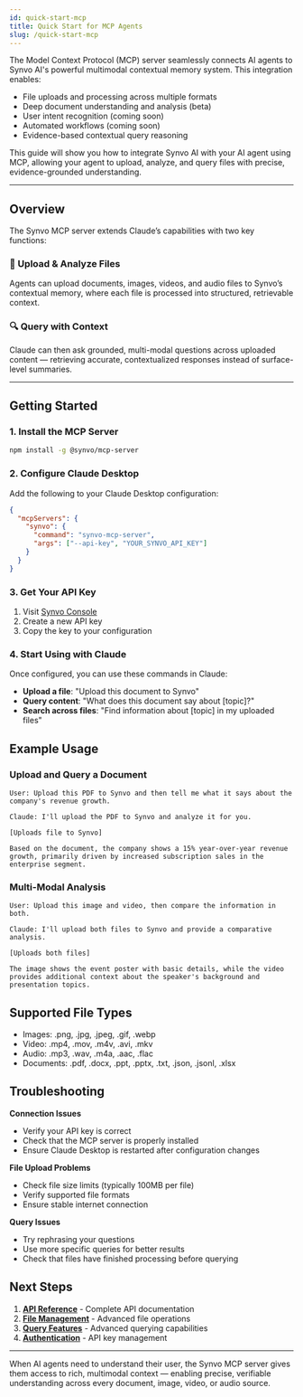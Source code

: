 ```yaml
---
id: quick-start-mcp
title: Quick Start for MCP Agents
slug: /quick-start-mcp
---
```


The Model Context Protocol (MCP) server seamlessly connects AI agents to Synvo AI's powerful multimodal contextual memory system. This integration enables:

- File uploads and processing across multiple formats
- Deep document understanding and analysis (beta)
- User intent recognition (coming soon)
- Automated workflows (coming soon) 
- Evidence-based contextual query reasoning

This guide will show you how to integrate Synvo AI with your AI agent using MCP, allowing your agent to upload, analyze, and query files with precise, evidence-grounded understanding.

---

## Overview

The Synvo MCP server extends Claude’s capabilities with two key functions:

### 🚀 Upload & Analyze Files

Agents can upload documents, images, videos, and audio files to Synvo’s contextual memory, where each file is processed into structured, retrievable context.

### 🔍 Query with Context

Claude can then ask grounded, multi-modal questions across uploaded content — retrieving accurate, contextualized responses instead of surface-level summaries.

---

## Getting Started

### 1. Install the MCP Server

```bash
npm install -g @synvo/mcp-server
```

### 2. Configure Claude Desktop

Add the following to your Claude Desktop configuration:

```json
{
  "mcpServers": {
    "synvo": {
      "command": "synvo-mcp-server",
      "args": ["--api-key", "YOUR_SYNVO_API_KEY"]
    }
  }
}
```

### 3. Get Your API Key

1. Visit [Synvo Console](https://console.synvo.ai)
2. Create a new API key
3. Copy the key to your configuration

### 4. Start Using with Claude

Once configured, you can use these commands in Claude:

- **Upload a file**: "Upload this document to Synvo"
- **Query content**: "What does this document say about [topic]?"
- **Search across files**: "Find information about [topic] in my uploaded files"

## Example Usage

### Upload and Query a Document

```
User: Upload this PDF to Synvo and then tell me what it says about the company's revenue growth.

Claude: I'll upload the PDF to Synvo and analyze it for you.

[Uploads file to Synvo]

Based on the document, the company shows a 15% year-over-year revenue growth, primarily driven by increased subscription sales in the enterprise segment.
```

### Multi-Modal Analysis

```
User: Upload this image and video, then compare the information in both.

Claude: I'll upload both files to Synvo and provide a comparative analysis.

[Uploads both files]

The image shows the event poster with basic details, while the video provides additional context about the speaker's background and presentation topics.
```

## Supported File Types

- Images: .png, .jpg, .jpeg, .gif, .webp
- Video: .mp4, .mov, .m4v, .avi, .mkv
- Audio: .mp3, .wav, .m4a, .aac, .flac
- Documents: .pdf, .docx, .ppt, .pptx, .txt, .json, .jsonl, .xlsx

## Troubleshooting

**Connection Issues**
- Verify your API key is correct
- Check that the MCP server is properly installed
- Ensure Claude Desktop is restarted after configuration changes

**File Upload Problems**
- Check file size limits (typically 100MB per file)
- Verify supported file formats
- Ensure stable internet connection

**Query Issues**
- Try rephrasing your questions
- Use more specific queries for better results
- Check that files have finished processing before querying

## Next Steps

1. **[API Reference](/docs/1.0/synvo-api/api-reference)** - Complete API documentation
2. **[File Management](/docs/1.0/synvo-api/file-upload-management)** - Advanced file operations
3. **[Query Features](/docs/1.0/synvo-api/query-retrieval)** - Advanced querying capabilities
4. **[Authentication](/docs/1.0/synvo-api/api-keys-authentication)** - API key management

---

When AI agents need to understand their user, the Synvo MCP server gives them access to rich, multimodal context — enabling precise, verifiable understanding across every document, image, video, or audio source.
